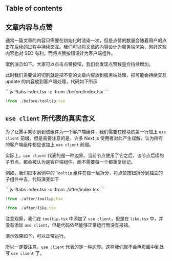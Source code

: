 
## Table of contents


## 文章内容与点赞

通常一篇文章的内容只需要在初始化时渲染一次，但是点赞的数量会随着用户的点击在后续的过程中持续交互。我们可以将文章的内容设计为服务端渲染，刚好这些内容也对 SEO 有利。而将点赞按钮设计为客户端组件。

案例演示如下。大家可以点击点赞按钮，我们会发现点赞数量会持续增加。

<Preview1 />

此时我们需要做的切割就是把不变的文章内容放到服务端处理，把可能会持续交互 update 的内容放到客户端处理，代码如下所示

<CodeTabs>
```js !!tabs index.tsx -c
!from ./before/index.tsx
```

```js !!tabs tooltip.tsx -c
!from ./before/tooltip.tsx
```
</CodeTabs>

## `use client` 所代表的真实含义

为了让脚手架识别到该组件为一个客户端组件，我们需要在模块的第一行加上 `use client` 前缀。但是需要注意的是，许多 Next.js 使用者对此产生误解，认为所有的客户端组件都应该加上 `use client` 前缀。

实际上，`use client` 代表的是一种边界。当前节点使用了它之后，该节点后续的子节点，都会被认为是客户端组件，而不需要每一个都重复标记。

例如，我们把本案例中的 `Tooltip` 组件在做一层拆分，将点赞按钮拆分到独立的子组件中去，代码演变如下


<CodeTabs>
```js !!tabs index.tsx -c
!from ./after/index.tsx
```

```js !!tabs tooltip.tsx -c
!from ./after/tooltip.tsx
```

```js !!tabs like.tsx -c
!from ./after/like.tsx
```
</CodeTabs>

注意观察，我们在 `tooltip.tsx` 中添加了 `use client`，但是在 `like.tsx` 中，并没有添加 `use client`，但是代码依然能够正常运行而没有报错。

演示效果如下，可以正常运行。

<Preview2 />

所以一定要注意，`use client` 代表的是一种边界。这样我们就不会再页面中到处写 `use client` 了。
